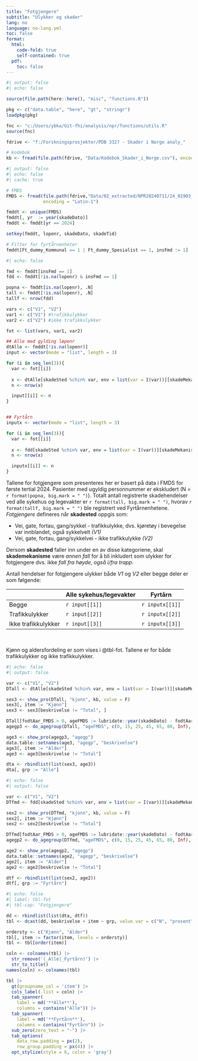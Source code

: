 ```yaml
---
title: "Fotgjengere"
subtitle: "Ulykker og skader"
lang: no
language: no-lang.yml
toc: false
format:
  html:
    code-fold: true
    self-contained: true
  pdf:
    toc: false
---
```



```r
#| output: false
#| echo: false

source(file.path(here::here(), "misc", "functions.R"))

pkg <- c("data.table", "here", "gt", "stringr")
loadpkg(pkg)

fnc <- "c:/Users/ybka/Git-fhi/analysis/npr/functions/utils.R"
source(fnc)

fdrive <- "f:/Forskningsprosjekter/PDB 3327 - Skader i Norge analy_"

# kodebok
kb <- fread(file.path(fdrive, "Data/Kodebok_Skader_i_Norge.csv"), encoding = "Latin-1")

```

```r
#| output: false
#| echo: false
#| cache: true

# FMDS
FMDS <- fread(file.path(fdrive,"Data/02_extracted/NPR20240711/24_01903_fmds_til_utlevering.csv"),
              encoding = "Latin-1")

fmddt <- unique(FMDS)
fmddt[, yr  := year(skadeDato)]
fmddt <- fmddt[yr == 2024]

setkey(fmddt, lopenr, skadeDato, skadeTid)

# Filter for fyrtårnenheter
fmddt[Ft_dummy_Kommunal == 1 | Ft_dummy_Spesialist == 1, insFmd := 1]
```

```r
#| echo: false

fmd <- fmddt[insFmd == 1]
fdd <- fmddt[!is.na(lopenr) & insFmd == 1]

popna <- fmddt[is.na(lopenr), .N]
tall <- fmddt[!is.na(lopenr), .N]
tallf <- nrow(fdd)

vars <- c("V1", "V2")
var1 <- c("V1") #trafikkulykker
var2 <- c("V2") #ikke trafikkulykker

fot <- list(vars, var1, var2)

## Alle med gylding løpenr
dtAlle <- fmddt[!is.na(lopenr)]
input <- vector(mode = "list", length = 3)

for (i in seq_len(3)){
  var <- fot[[i]]
  
  x <- dtAlle[skadeSted %chin% var, env = list(var = I(var))][skadeMekanisme == "F2"]
  n <- nrow(x)

  input[[i]] <- n
}


## Fyrtårn
inputx <- vector(mode = "list", length = 3)

for (i in seq_len(3)){
  var <- fot[[i]]
  
  x <- fdd[skadeSted %chin% var, env = list(var = I(var))][skadeMekanisme == "F2"]
  n <- nrow(x)

  inputx[[i]] <- n
}


```

Tallene for fotgjengere som presenteres her er basert på data i FMDS for første
tertial 2024. Pasienter med ugyldig personnummer er ekskludert
(N = `r format(popna, big.mark = " ")`). Totalt antall registrerte skadehendelser ved alle sykehus og legevakter er `r format(tall, big.mark = " ")`, hvorav `r format(tallf, big.mark = " ")` ble registrert ved Fyrtårnenhetene. *Fotgjengere* defineres når **skadested**
oppgis som:

- Vei, gate, fortau, gang/sykkel - trafikkulykke, dvs. kjøretøy i bevegelse var
  innblandet, også sykkelvelt *(V1)*
- Vei, gate, fortau, gang/sykkelvei - ikke trafikkulykke *(V2)*

Dersom **skadested** faller inn under en av disse kategoriene, skal
**skademekanisme** være *annen fall* for å bli inkludert som ulykker for
fotgjengere dvs. ikke *fall fra høyde, også i/fra trapp*.


Antall hendelser for fotgjengere ulykker både *V1* og *V2* eller begge deler er som følgende:

|                     | Alle sykehus/legevakter | Fyrtårn         |
|---------------------|-------------------------|-----------------|
| Begge                | `r input[[1]]`          | `r inputx[[1]]` |
| Trafikkulykker      | `r input[[2]]`          | `r inputx[[2]]` |
| Ikke trafikkulykker | `r input[[3]]`          | `r inputx[[3]]` |


<br>

Kjønn og aldersfordeling er som vises i @tbl-fot. Tallene er for både trafikkulykker og ikke trafikkulykker.

```r
#| echo: false
#| output: false

var <- c("V1", "V2")
DTall <- dtAlle[skadeSted %chin% var, env = list(var = I(var))][skadeMekanisme == "F2"]

sex3 <- show_pro(DTall, "kjonn", kb, value = F)
sex3[, item := "Kjønn"]
sex3 <- sex3[beskrivelse != "Total", ]

DTall[fodtAar_FMDS > 0, ageFMDS := lubridate::year(skadeDato) - fodtAar]
agegp3 <- do_agegroup(DTall, "ageFMDS", c(0, 15, 25, 45, 65, 80, Inf), "agegp")

age3 <- show_pro(agegp3, "agegp")
data.table::setnames(age3, "agegp", "beskrivelse")
age3[, item := "Alder"]
age3 <- age3[beskrivelse != "Total"]

dta <- rbindlist(list(sex3, age3))
dta[, grp := "Alle"]

```

```r
#| echo: false
#| output: false

var <- c("V1", "V2")
DTfmd <- fdd[skadeSted %chin% var, env = list(var = I(var))][skadeMekanisme == "F2"]

sex2 <- show_pro(DTfmd, "kjonn", kb, value = F)
sex2[, item := "Kjønn"]
sex2 <- sex2[beskrivelse != "Total"]

DTfmd[fodtAar_FMDS > 0, ageFMDS := lubridate::year(skadeDato) - fodtAar]
agegp2 <- do_agegroup(DTfmd, "ageFMDS", c(0, 15, 25, 45, 65, 80, Inf), "agegp")

age2 <- show_pro(agegp2, "agegp")
data.table::setnames(age2, "agegp", "beskrivelse")
age2[, item := "Alder"]
age2 <- age2[beskrivelse != "Total"]

dtf <- rbindlist(list(sex2, age2))
dtf[, grp := "Fyrtårn"]
```

```r
#| echo: false
#| label: tbl-fot
#| tbl-cap: "Fotgjengere"

dd <- rbindlist(list(dta, dtf))
tbl <- dcast(dd, beskrivelse + item ~ grp, value.var = c("N", "prosent"))

ordersty <- c("Kjønn", "Alder")
tbl[, item := factor(item, levels = ordersty)]
tbl <- tbl[order(item)]

coln <- colnames(tbl) |>
  str_remove('(_Alle|_Fyrtårn)') |>
  str_to_title()
names(coln) <- colnames(tbl)

tbl |>
  gt(groupname_col = 'item') |>
  cols_label(.list = coln) |>
  tab_spanner(
    label = md('**Alle**'),
    columns = contains("Alle")) |>
  tab_spanner(
    label = md('**Fyrtårn**'),
    columns = contains("Fyrtårn")) |>
  sub_zero(zero_text = "-") |>
  tab_options(
    data_row.padding = px(2),
    row_group.padding = px(4)) |>
  opt_stylize(style = 6, color = 'gray')

```
